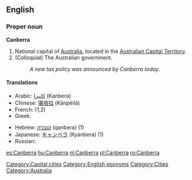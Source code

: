 {{wikipedia}}
==English==

===Proper noun===
'''Canberra'''
# National capital of [[Australia]], located in the [[Australian Capital Territory]].
# (Colloquial) The Australian government.
#: ''A new tax policy was announced by Canberra today''.

====Translations====
{{trans-top|Capital of Australia}}
*Arabic: [[كانبرا]] (Kanbera)
*Chinese: [[堪培拉]] (Kānpéilā)
*French: {{t-|fr|Canberra}} (1,2)
*Greek: {{t-|el|Καμπέρα|f|tr=Kambéra|sc=Grek}}
{{trans-mid}}
*Hebrew: [[קנברה]] (qanbera) (1)
*Japanese: [[キャンベラ]] (Kyanbera) (1)
*Russian: {{t|ru|Канберра|f|tr=Kanbérra, Kánberra|sc=Cyrl}}
{{trans-bottom}}

[[Category:Capital cities]]
[[Category:English eponyms]]
[[Category:Cities]]
[[Category:Australia]]

[[es:Canberra]]
[[hu:Canberra]]
[[nl:Canberra]]
[[pl:Canberra]]
[[ro:Canberra]]